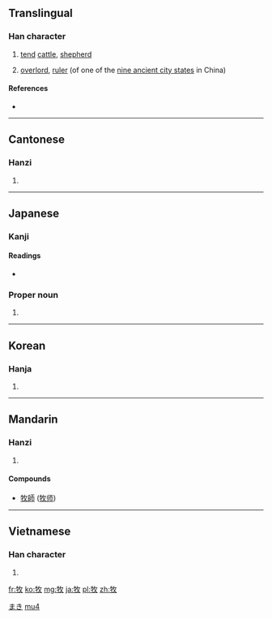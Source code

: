 ==Translingual==

===Han character===
{{Han char|rn=93|rad=牛|as=04|sn=8|four=2854<sub>0</sub>|canj=竹手人大 (HQOK)|ids=⿰[[牜]][[攵]]}}

# [[tend]] [[cattle]], [[shepherd]]
# {{archaic|lang=cmn|sc=Hant|sort=牛04}} [[overlord]], [[ruler]] (of one of the [[w:Jiuzhou|nine ancient city states]] in China)

====References====
* {{Han ref|kx=0698.160|dkj=19950|dj=1110.140|hdz=31803.190|uh=7267|ud=29287|bh=AAAA|bd=43690}}

----

==Cantonese==

===Hanzi===
{{yue-hanzi|jyut=|y=muk6}}

# {{defn|lang=yue|sort=牛04}}

----

==Japanese==

===Kanji===
{{ja-kanji|grade=4|rs=牛04}}

====Readings====
* {{ja-readings|on=[[ぼく]] (boku), [[もく]] (moku)|kun=[[まき]] (maki), [[かう]] (kau), [[やしなう]] (yashinau)}}

===Proper noun===
{{ja-pos|k|proper|hira=まき|rom=Maki}}

# {{surname|lang=ja}}

[[Category:Japanese surnames|まき]]

----

==Korean==

===Hanja===
{{ko-hanja|hangeul=목|eumhun=|rv=mok|mr=mok|y=mok}}

# {{defn|lang=ko|sort=牛04}}

----

==Mandarin==

===Hanzi===
{{cmn-hanzi|pin=[[chōu]] ([[chou1]]), [[mù]] ([[mu4]])|wg=ch'ou<sup>1</sup>, mu<sup>4</sup>}}

# {{defn|lang=cmn|sort=牛04}}

====Compounds====
* [[牧師]] ([[牧师]])

[[Category:Mandarin archaic terms in simplified script|mu4]]

----

==Vietnamese==

===Han character===
{{vi-hantu|[[mục]], [[mặt]]|rs=牛04}}

# {{defn|lang=vi|sort=牛04}}

[[fr:牧]]
[[ko:牧]]
[[mg:牧]]
[[ja:牧]]
[[pl:牧]]
[[zh:牧]]